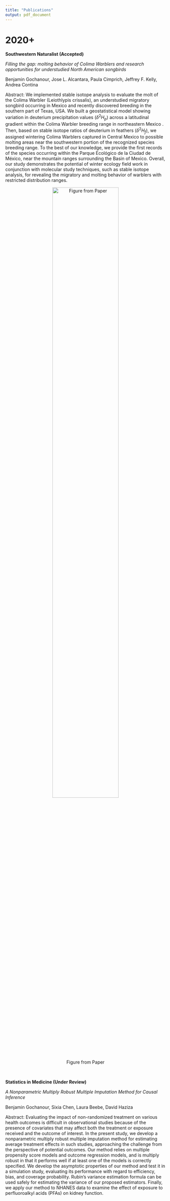 ```yaml
---
title: "Publications"
output: pdf_document
---
```


# **2020+**

**Southwestern Naturalist (Accepted)**

*Filling the gap: molting behavior of Colima Warblers and research opportunities for understudied North American songbirds*

Benjamin Gochanour, Jose L. Alcantara, Paula Cimprich, Jeffrey F. Kelly, Andrea Contina

Abstract: We implemented stable isotope analysis to evaluate the molt of the Colima Warbler (Leiothlypis crissalis), an understudied migratory songbird occurring in Mexico and recently discovered breeding in the southern part of Texas, USA. We built a geostatistical model showing variation in deuterium precipitation values ($\delta^{2}H_p$) across a latitudinal gradient within the Colima Warbler breeding range in northeastern Mexico . Then, based on stable isotope ratios of deuterium in feathers ($\delta^{2}H_f$), we assigned wintering Colima Warblers captured in Central Mexico to possible molting areas near the southwestern portion of the recognized species breeding range. To the best of our knowledge, we provide the first records of the species occurring within the Parque Ecológico de la Ciudad de México, near the mountain ranges surrounding the Basin of Mexico. Overall, our study demonstrates the potential  of winter ecology field work in conjunction with molecular study techniques, such as stable isotope analysis,  for revealing the migratory and molting behavior of warblers with restricted distribution ranges. 

<center>
![Figure from Paper](homepic2.jpeg){width=70% height=70%}
</center>
<br>

**Statistics in Medicine (Under Review)**

*A Nonparametric Multiply Robust Multiple Imputation Method for Causal Inference*

Benjamin Gochanour, Sixia Chen, Laura Beebe, David Haziza

Abstract: Evaluating the impact of non-randomized treatment on various health outcomes is
difficult in observational studies because of the presence of covariates that may affect
both the treatment or exposure received and the outcome of interest. In the present
study, we develop a nonparametric multiply robust multiple imputation method for
estimating average treatment effects in such studies, approaching the challenge from
the perspective of potential outcomes. Our method relies on multiple propensity score
models and outcome regression models, and is multiply robust in that it performs
well if at least one of the models is correctly specified. We develop the asymptotic
properties of our method and test it in a simulation study, evaluating its performance
with regard to efficiency, bias, and coverage probability. Rubin’s variance estimation
formula can be used safely for estimating the variance of our proposed estimators.
Finally, we apply our method to NHANES data to examine the effect of exposure to
perfluoroalkyl acids (PFAs) on kidney function.

